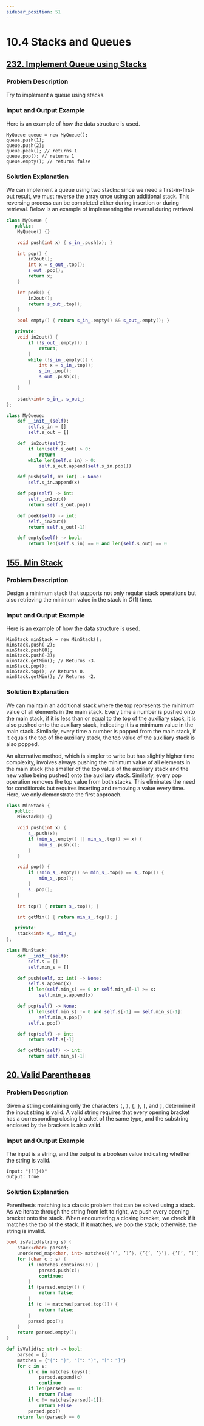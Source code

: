 ```yaml
---
sidebar_position: 51
---
```


# 10.4 Stacks and Queues

## [232. Implement Queue using Stacks](https://leetcode.com/problems/implement-queue-using-stacks/)

### Problem Description

Try to implement a queue using stacks.

### Input and Output Example

Here is an example of how the data structure is used.

```
MyQueue queue = new MyQueue();
queue.push(1);
queue.push(2);
queue.peek(); // returns 1
queue.pop(); // returns 1
queue.empty(); // returns false
```

### Solution Explanation

We can implement a queue using two stacks: since we need a first-in-first-out result, we must reverse the array once using an additional stack. This reversing process can be completed either during insertion or during retrieval. Below is an example of implementing the reversal during retrieval.

<Tabs>
<TabItem value="cpp" label="C++">

```cpp
class MyQueue {
   public:
    MyQueue() {}

    void push(int x) { s_in_.push(x); }

    int pop() {
        in2out();
        int x = s_out_.top();
        s_out_.pop();
        return x;
    }

    int peek() {
        in2out();
        return s_out_.top();
    }

    bool empty() { return s_in_.empty() && s_out_.empty(); }

   private:
    void in2out() {
        if (!s_out_.empty()) {
            return;
        }
        while (!s_in_.empty()) {
            int x = s_in_.top();
            s_in_.pop();
            s_out_.push(x);
        }
    }

    stack<int> s_in_, s_out_;
};
```

</TabItem>
<TabItem value="py" label="Python">

```py
class MyQueue:
    def __init__(self):
        self.s_in = []
        self.s_out = []

    def _in2out(self):
        if len(self.s_out) > 0:
            return
        while len(self.s_in) > 0:
            self.s_out.append(self.s_in.pop())

    def push(self, x: int) -> None:
        self.s_in.append(x)

    def pop(self) -> int:
        self._in2out()
        return self.s_out.pop()

    def peek(self) -> int:
        self._in2out()
        return self.s_out[-1]

    def empty(self) -> bool:
        return len(self.s_in) == 0 and len(self.s_out) == 0
```

</TabItem>

</Tabs>

## [155. Min Stack](https://leetcode.com/problems/min-stack/)

### Problem Description

Design a minimum stack that supports not only regular stack operations but also retrieving the minimum value in the stack in $O(1)$ time.

### Input and Output Example

Here is an example of how the data structure is used.

```
MinStack minStack = new MinStack();
minStack.push(-2);
minStack.push(0);
minStack.push(-3);
minStack.getMin(); // Returns -3.
minStack.pop();
minStack.top(); // Returns 0.
minStack.getMin(); // Returns -2.
```

### Solution Explanation

We can maintain an additional stack where the top represents the minimum value of all elements in the main stack. Every time a number is pushed onto the main stack, if it is less than or equal to the top of the auxiliary stack, it is also pushed onto the auxiliary stack, indicating it is a minimum value in the main stack. Similarly, every time a number is popped from the main stack, if it equals the top of the auxiliary stack, the top value of the auxiliary stack is also popped.

An alternative method, which is simpler to write but has slightly higher time complexity, involves always pushing the minimum value of all elements in the main stack (the smaller of the top value of the auxiliary stack and the new value being pushed) onto the auxiliary stack. Similarly, every pop operation removes the top value from both stacks. This eliminates the need for conditionals but requires inserting and removing a value every time. Here, we only demonstrate the first approach.

<Tabs>
<TabItem value="cpp" label="C++">

```cpp
class MinStack {
   public:
    MinStack() {}

    void push(int x) {
        s_.push(x);
        if (min_s_.empty() || min_s_.top() >= x) {
            min_s_.push(x);
        }
    }

    void pop() {
        if (!min_s_.empty() && min_s_.top() == s_.top()) {
            min_s_.pop();
        }
        s_.pop();
    }

    int top() { return s_.top(); }

    int getMin() { return min_s_.top(); }

   private:
    stack<int> s_, min_s_;
};
```

</TabItem>
<TabItem value="py" label="Python">

```py
class MinStack:
    def __init__(self):
        self.s = []
        self.min_s = []

    def push(self, x: int) -> None:
        self.s.append(x)
        if len(self.min_s) == 0 or self.min_s[-1] >= x:
            self.min_s.append(x)

    def pop(self) -> None:
        if len(self.min_s) != 0 and self.s[-1] == self.min_s[-1]:
            self.min_s.pop()
        self.s.pop()

    def top(self) -> int:
        return self.s[-1]

    def getMin(self) -> int:
        return self.min_s[-1]
```

</TabItem>

</Tabs>


## [20. Valid Parentheses](https://leetcode.com/problems/valid-parentheses/)

### Problem Description

Given a string containing only the characters `(`, `)`, `{`, `}`, `[`, and `]`, determine if the input string is valid. A valid string requires that every opening bracket has a corresponding closing bracket of the same type, and the substring enclosed by the brackets is also valid.

### Input and Output Example

The input is a string, and the output is a boolean value indicating whether the string is valid.

```
Input: "{[]}()"
Output: true
```

### Solution Explanation

Parenthesis matching is a classic problem that can be solved using a stack. As we iterate through the string from left to right, we push every opening bracket onto the stack. When encountering a closing bracket, we check if it matches the top of the stack. If it matches, we pop the stack; otherwise, the string is invalid.

<Tabs>
<TabItem value="cpp" label="C++">

```cpp
bool isValid(string s) {
    stack<char> parsed;
    unordered_map<char, int> matches{{’(’, ’)’}, {’{’, ’}’}, {’[’, ’]’}};
    for (char c : s) {
        if (matches.contains(c)) {
            parsed.push(c);
            continue;
        }
        if (parsed.empty()) {
            return false;
        }
        if (c != matches[parsed.top()]) {
            return false;
        }
        parsed.pop();
    }
    return parsed.empty();
}
```

</TabItem>
<TabItem value="py" label="Python">

```py
def isValid(s: str) -> bool:
    parsed = []
    matches = {"{": "}", "(": ")", "[": "]"}
    for c in s:
        if c in matches.keys():
            parsed.append(c)
            continue
        if len(parsed) == 0:
            return False
        if c != matches[parsed[-1]]:
            return False
        parsed.pop()
    return len(parsed) == 0
```

</TabItem>

</Tabs>